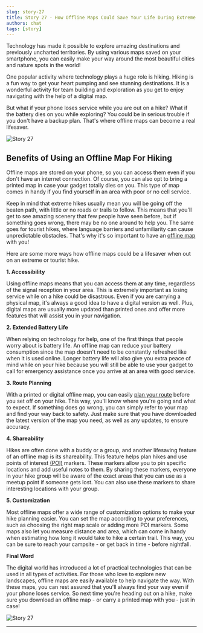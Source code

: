 ```yaml
---
slug: story-27
title: Story 27 - How Offline Maps Could Save Your Life During Extreme or Tourist Hikes
authors: chat
tags: [story]
---
```


Technology has made it possible to explore amazing destinations and previously uncharted territories. By using various maps saved on your smartphone, you can easily make your way around the most beautiful cities and nature spots in the world! 

One popular activity where technology plays a huge role is hiking. Hiking is a fun way to get your heart pumping and see stunning destinations. It is a wonderful activity for team building and exploration as you get to enjoy navigating with the help of a digital map. 

But what if your phone loses service while you are out on a hike? What if the battery dies on you while exploring? You could be in serious trouble if you don't have a backup plan. That's where offline maps can become a real lifesaver.


![Story 27](./1.jpg)

<!--truncate-->

## Benefits of Using an Offline Map For Hiking

Offline maps are stored on your phone, so you can access them even if you don't have an internet connection. Of course, you can also opt to bring a printed map in case your gadget totally dies on you. This type of map comes in handy if you find yourself in an area with poor or no cell service. 

Keep in mind that extreme hikes usually mean you will be going off the beaten path, with little or no roads or trails to follow. This means that you'll get to see amazing scenery that few people have seen before, but if something goes wrong, there may be no one around to help you. The same goes for tourist hikes, where language barriers and unfamiliarity can cause unpredictable obstacles. That's why it's so important to have an <a href="https://osmand.net">offline map</a> with you!

Here are some more ways how offline maps could be a lifesaver when out on an extreme or tourist hike.

<strong>1. Accessibility</strong>

Using offline maps means that you can access them at any time, regardless of the signal reception in your area. This is extremely important as losing service while on a hike could be disastrous. Even if you are carrying a physical map, it's always a good idea to have a digital version as well. Plus, digital maps are usually more updated than printed ones and offer more features that will assist you in your navigation.

<strong>2. Extended Battery Life</strong>

When relying on technology for help, one of the first things that people worry about is battery life. An offline map can reduce your battery consumption since the map doesn't need to be constantly refreshed like when it is used online. Longer battery life will also give you extra peace of mind while on your hike because you will still be able to use your gadget to call for emergency assistance once you arrive at an area with good service.

<strong>3. Route Planning</strong>

With a printed or digital offline map, you can easily <a href="https://osmand.net/blog/routes">plan your route</a> before you set off on your hike. This way, you'll know where you're going and what to expect. If something does go wrong, you can simply refer to your map and find your way back to safety. Just make sure that you have downloaded the latest version of the map you need, as well as any updates, to ensure accuracy.

<strong>4. Shareability</strong>

Hikes are often done with a buddy or a group, and another lifesaving feature of an offline map is its shareability. This feature helps plan hikes and use points of interest <a href="https://osmand.net/docs/user/map/point-layers-on-map#points-of-interest-pois">(POI)</a> markers. These markers allow you to pin specific locations and add useful notes to them. By sharing these markers, everyone in your hike group will be aware of the exact areas that you can use as a meetup point if someone gets lost. You can also use these markers to share interesting locations with your group.

<strong>5. Customization</strong>

Most offline maps offer a wide range of customization options to make your hike planning easier. You can set the map according to your preferences, such as choosing the right map scale or adding more POI markers. Some maps also let you measure distance and area, which can come in handy when estimating how long it would take to hike a certain trail. This way, you can be sure to reach your campsite - or get back in time - before nightfall.

<strong>Final Word</strong>

The digital world has introduced a lot of practical technologies that can be used in all types of activities. For those who love to explore new landscapes, offline maps are easily available to help navigate the way. With these maps, you can rest assured that you'll always find your way even if your phone loses service. So next time you're heading out on a hike, make sure you download an offline map - or carry a printed map with you - just in case!

![Story 27](./2.jpg)
 
_________________________________________________

<LinksSocial/>
<LinksTelegram/>

<AndroidStore/>
<AppleStore/>
